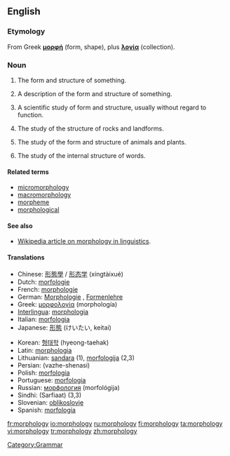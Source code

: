 ==English==

===Etymology===
From Greek '''[[μορφή]]''' (form, shape), plus '''[[λογία]]''' (collection).

===Noun===
{{en-noun|morphologi|es|-}}

# {{countable}} The form and structure of something.
# {{countable}} A description of the form and structure of something.
# {{uncountable}} A scientific study of form and structure, usually without regard to function.
# {{geology}} The study of the structure of rocks and landforms.
# {{biology}} The study of the form and structure of animals and plants.
# {{linguistics}} The study of the internal structure of words. 

====Related terms====
*[[micromorphology]]
*[[macromorphology]]
*[[morpheme]]
*[[morphological]]

====See also====
*[[w:morphology (linguistics)| Wikipedia article on morphology in linguistics]].

====Translations====
{{rfc-trans}}
{{top}}
*Chinese: [[形態學]] / [[形态学]] (xíngtàixué)
*Dutch: [[morfologie]] {{f}}
*French: [[morphologie]] {{f}}
*German: [[Morphologie]] {{f}}, [[Formenlehre]] {{f}}
*Greek: [[μορφολογία]] (morphología) {{f}}
*[[Interlingua]]: [[morphologia]]
*Italian: [[morfologia]] {{f}}
*Japanese: [[形態]] (けいたい, keitai)
{{mid}}
*Korean: [[형태학]] (hyeong-taehak)
*Latin: [[morphologia]]
*Lithuanian: [[sandara]] {{f}} (1), [[morfologija]] {{f}} (2,3)
*Persian: {{FAchar|[[واژهشناسی]]}} (vazhe-shenasi)
*Polish: [[morfologia]] {{f}}
*Portuguese: [[morfologia]] {{f}}
*Russian: [[морфология]] (morfológija) {{f}}
*Sindhi: {{SDchar|[[صرفيات]]}} (Sarfiaat) {{f}} (3,3)
*Slovenian: [[oblikoslovje]]
*Spanish: [[morfología]] {{f}}
{{bottom}}

[[Category:Grammar]]

[[fr:morphology]]
[[io:morphology]]
[[ru:morphology]]
[[fi:morphology]]
[[ta:morphology]]
[[vi:morphology]]
[[tr:morphology]]
[[zh:morphology]]